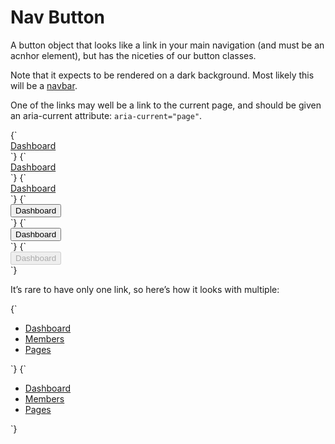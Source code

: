 
<Meta title="Atoms/Button/Nav" />

# Nav Button

A button object that looks like a link in your main navigation (and must be an acnhor element), but has the niceties of our button classes.

Note that it expects to be rendered on a dark background. Most likely this will be a [navbar](/docs/ui-navigation-navbar--navbar).

One of the links may well be a link to the current page, and should be given an aria-current attribute: `aria-current="page"`.

<Canvas>
  <Story name="Nav">
    {`
      <div class="u-padding-m">
        <a href="/" class="a-button a-button--transparent">
          Dashboard
        </a>
      </div>
    `}
  </Story>
  <Story name="Nav [aria-current]">
    {`
      <div class="u-padding-m">
        <a href="/" class="a-button a-button--transparent" aria-current="page">
          Dashboard
        </a>
      </div>
    `}
  </Story>
  <Story name="Nav [disabled]">
    {`
      <div class="u-padding-m">
        <a href="/" class="a-button a-button--transparent" aria-disabled="true">
          Dashboard
        </a>
      </div>
    `}
  </Story>
</Canvas>

<Canvas>
  <Story name="Nav button">
    {`
      <div class="u-padding-m">
        <button type="button" class="a-button a-button--transparent">
          Dashboard
        </button>
      </div>
    `}
  </Story>
  <Story name="Nav button [aria-current]">
    {`
      <div class="u-padding-m">
        <button type="button" class="a-button a-button--transparent" aria-current="page">
          Dashboard
        </button>
      </div>
    `}
  </Story>
  <Story name="Nav button [disabled]">
    {`
      <div class="u-padding-m">
        <button type="button" class="a-button a-button--transparent" disabled>
          Dashboard
        </button>
      </div>
    `}
  </Story>
</Canvas>

It’s rare to have only one link, so here’s how it looks with multiple:

<Canvas>
  <Story name="Nav list">
    {`
      <div class="u-padding-m">
        <ul class="u-list-none u-flex">
          <li class="u-margin-s-right">
            <a href="/" class="a-button a-button--transparent">
              Dashboard
            </a>
          </li>
          <li class="u-margin-s-right">
            <a href="/" class="a-button a-button--transparent">
              Members
            </a>
          </li>
          <li class="u-margin-s-right">
            <a href="/" class="a-button a-button--transparent">
              Pages
            </a>
          </li>
        </ul>
      </div>
    `}
  </Story>
  <Story name="Nav list current page">
    {`
      <div class="u-padding-m">
        <ul class="u-list-none u-flex">
          <li class="u-margin-s-right">
            <a href="/" class="a-button a-button--transparent" aria-current="page">
              Dashboard
            </a>
          </li>
          <li class="u-margin-s-right">
            <a href="/" class="a-button a-button--transparent">
              Members
            </a>
          </li>
          <li class="u-margin-s-right">
            <a href="/" class="a-button a-button--transparent">
              Pages
            </a>
          </li>
        </ul>
      </div>
    `}
  </Story>
</Canvas>
